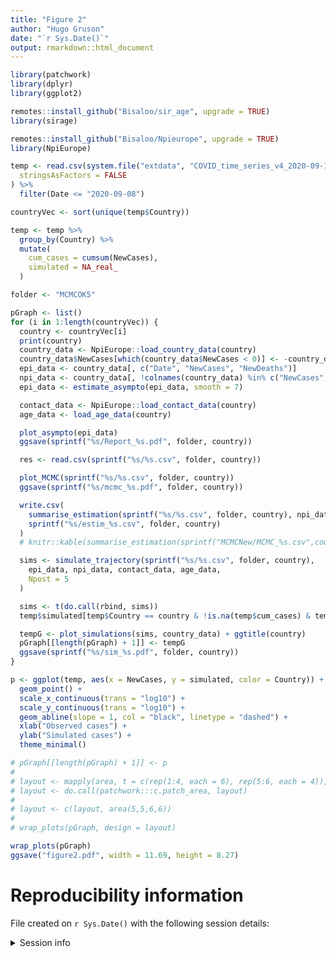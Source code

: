 ```yaml
---
title: "Figure 2"
author: "Hugo Gruson"
date: "`r Sys.Date()`"
output: rmarkdown::html_document
---
```


```r
library(patchwork)
library(dplyr)
library(ggplot2)

remotes::install_github("Bisaloo/sir_age", upgrade = TRUE)
library(sirage)

remotes::install_github("Bisaloo/Npieurope", upgrade = TRUE)
library(NpiEurope)
```

```r
temp <- read.csv(system.file("extdata", "COVID_time_series_v4_2020-09-16.csv", package = "NpiEurope"),
  stringsAsFactors = FALSE
) %>%
  filter(Date <= "2020-09-08")

countryVec <- sort(unique(temp$Country))

temp <- temp %>%
  group_by(Country) %>%
  mutate(
    cum_cases = cumsum(NewCases),
    simulated = NA_real_
  )

folder <- "MCMCOK5"

pGraph <- list()
for (i in 1:length(countryVec)) {
  country <- countryVec[i]
  print(country)
  country_data <- NpiEurope::load_country_data(country)
  country_data$NewCases[which(country_data$NewCases < 0)] <- -country_data$NewCases[which(country_data$NewCases < 0)]
  epi_data <- country_data[, c("Date", "NewCases", "NewDeaths")]
  npi_data <- country_data[, !colnames(country_data) %in% c("NewCases", "NewDeaths", "Country", "Population")]
  epi_data <- estimate_asympto(epi_data, smooth = 7)

  contact_data <- NpiEurope::load_contact_data(country)
  age_data <- load_age_data(country)

  plot_asympto(epi_data)
  ggsave(sprintf("%s/Report_%s.pdf", folder, country))

  res <- read.csv(sprintf("%s/%s.csv", folder, country))

  plot_MCMC(sprintf("%s/%s.csv", folder, country))
  ggsave(sprintf("%s/mcmc_%s.pdf", folder, country))

  write.csv(
    summarise_estimation(sprintf("%s/%s.csv", folder, country), npi_data, contact_data, age_data),
    sprintf("%s/estim_%s.csv", folder, country)
  )
  # knitr::kable(summarise_estimation(sprintf("MCMCNew/MCMC_%s.csv",country), country_data))

  sims <- simulate_trajectory(sprintf("%s/%s.csv", folder, country),
    epi_data, npi_data, contact_data, age_data,
    Npost = 5
  )

  sims <- t(do.call(rbind, sims))
  temp$simulated[temp$Country == country & !is.na(temp$cum_cases) & temp$cum_cases > 0] <- apply(sims, MARGIN = 2, median)

  tempG <- plot_simulations(sims, country_data) + ggtitle(country)
  pGraph[[length(pGraph) + 1]] <- tempG
  ggsave(sprintf("%s/sim_%s.pdf", folder, country))
}

p <- ggplot(temp, aes(x = NewCases, y = simulated, color = Country)) +
  geom_point() +
  scale_x_continuous(trans = "log10") +
  scale_y_continuous(trans = "log10") +
  geom_abline(slope = 1, col = "black", linetype = "dashed") +
  xlab("Observed cases") +
  ylab("Simulated cases") +
  theme_minimal()

# pGraph[[length(pGraph) + 1]] <- p
#
# layout <- mapply(area, t = c(rep(1:4, each = 6), rep(5:6, each = 4)), l = c(rep(1:6, times = 4), rep(1:4, times = 2)), SIMPLIFY = FALSE)
# layout <- do.call(patchwork:::c.patch_area, layout)
#
# layout <- c(layout, area(5,5,6,6))
#
# wrap_plots(pGraph, design = layout)

wrap_plots(pGraph)
ggsave("figure2.pdf", width = 11.69, height = 8.27)
```

# Reproducibility information

File created on `r Sys.Date()` with the following session details:

<details>
<summary>Session info</summary>

```r
sessionInfo()
```

</details>
